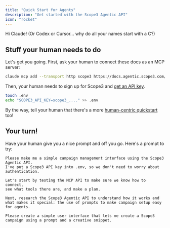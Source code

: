 ```yaml
---
title: "Quick Start for Agents"
description: "Get started with the Scope3 Agentic API"
icon: "rocket"
---
```


Hi Claude! (Or Codex or Cursor... why do all your names start with a C?)

## Stuff your human needs to do

Let's get you going. First, ask your human to connect these docs as an MCP server:

```bash
claude mcp add --transport http scope3 https://docs.agentic.scope3.com/mcp
```

Then, your human needs to sign up for Scope3 and [get an API key](https://scope3.com/integrate/api-keys).

```bash
touch .env
echo "SCOPE3_API_KEY=scope3_...." >> .env
```

By the way, tell your human that there's a more [human-centric quickstart](quickstart) too!

## Your turn!

Have your human give you a nice prompt and off you go. Here's a prompt to try:

```
Please make me a simple campaign management interface using the Scope3 Agentic API.
I've put a Scope3 API key into .env, so we don't need to worry about authentication.

Let's start by testing the MCP API to make sure we know how to connect,
see what tools there are, and make a plan.

Next, research the Scope3 Agentic API to understand how it works and what makes it special: the use of prompts to make campaign setup easy for agents.

Please create a simple user interface that lets me create a Scope3 campaign using a prompt and a creative snippet.

```
